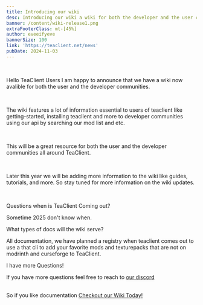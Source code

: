 ```yaml
---
title: Introducing our wiki
desc: Introducing our wiki a wiki for both the developer and the user community.
banner: /content/wiki-release1.png
extraFooterClass: mt-[45%]
author: eveeifyeve
bannerSize: 100
link: 'https://teaclient.net/news'
pubDate: 2024-11-03
---
```



<br/>

Hello TeaClient Users I am happy to announce that we have a wiki now avalible for both the user and the developer communities.

<br/>

The wiki features a lot of information essential to users of teaclient like getting-started, installing teaclient and more to developer communities using our api by searching our mod list and etc.

<br/>

This will be a great resource for both the user and the developer communities all around TeaClient.

<br/> 

Later this year we will be adding more information to the wiki like guides, tutorials, and more.
So stay tuned for more information on the wiki updates.

<br/>

Questions when is TeaClient Coming out?

Sometime 2025 don't know when.

What types of docs will the wiki serve?

All documentation, we have planned a registry when teaclient comes out to use a that cli to add your favorite mods and texturepacks that are not on modrinth and curseforge to TeaClient.

I have more Questions!

If you have more questions feel free to reach to [our discord](/discord)

<br/>

<a class="bg-gradient-to-br from-violet-200 to-green-200 bg-clip-text text-transparent">
So if you like documentation <a href="/wiki" class="bg-gradient-to-br from-green-300 to-green-500 bg-clip-text text-transparent">Checkout our Wiki Today!</a>
</a>
